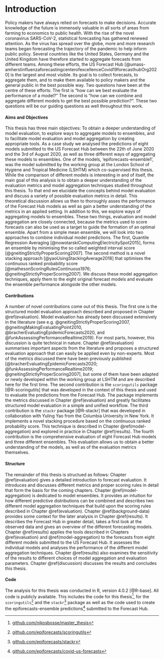 # Introduction {#intro}

Policy makers have always relied on forecasts to make decisions. Accurate knowledge of the future is immensely valuable in all sorts of areas from farming to economics to public health. With the rise of the novel coronavirus SARS-CoV-2, statistical forecasting has gathered renewed attention. As the virus has spread over the globe, more and more research teams began forecasting the trajectory of the pandemic to help inform public policy. Several countries like the United States, Germany and the United Kingdom have therefore started to aggregate forecasts from different teams. Among these efforts, the US Forecast Hub [@umass-amherstinfluenzaforecastingcenterofexcellenceCovid19forecasthubOrg2020] is the largest and most visible. Its goal is to collect forecasts, to aggregate them, and to make them available to policy makers and the general public in the best possible way. Two questions have been at the centre of these efforts: The first is "how can we best evaluate the performance of a model?" The second is "how can we combine and aggregate different models to get the best possible prediction?". These two questions will be our guiding questions as well throughout this work. 

#### Aims and Objectives {-}

This thesis has three main objectives: To obtain a deeper understanding of model evaluation, to explore ways to aggregate models to ensembles, and to facilitate model evaluation and model aggregation by creating appropriate tools. As a case study we analysed the predictions of eight models submitted to the US Forecast Hub between the 22th of June 2020 and the 3rd of August 2020, as well as three different ways of aggregating these models to ensembles. One of the models, 'epiforecasts-ensemble1', was the model submitted by the working group at the London School of Hygiene and Tropical Medicine (LSHTM) which co-supervised this thesis. While the comparison of different models is interesting in and of itself, the main goal of this analysis is to obtain a deeper understanding of the evaluation metrics and model aggregation techniques studied throughout this thesis. To that end we elucidate the concepts behind model evaluation and discuss a variety of possible evaluation metrics in detail. This theoretical discussion allows us then to thoroughly asses the performance of the Forecast Hub models as well as gain a better understanding of the metrics in an applied setting. In addition to this, we explore ways of aggregating models to ensembles. These two things, evaluation and model aggregation are closely connected, because the metrics used to score forecasts can also be used as a target to guide the formation of an optimal ensemble. Apart from a simple mean ensemble, we will look into two approaches to combine individual model predictions. The first, Quantile Regression Averaging [@nowotarskiComputingElectricitySpot2015], forms an ensemble by minimising the so called weighted interval score [@gneitingStrictlyProperScoring2007]. The second method is a novel stacking approach [@yaoUsingStackingAverage2018] that optimises the continuous ranked probability score [@mathesonScoringRulesContinuous1976; @gneitingStrictlyProperScoring2007]. We discuss these model aggregation techniques, apply them to the eight original forecast models and evaluate the ensemble performance alongside the other models. 

#### Contributions {-}

A number of novel contributions come out of this thesis. The first one is the structured model evaluation approach described and proposed in Chapter \@ref(evaluation). Model evaluation has already been discussed extensively in the literature (see e.g. @gneitingStrictlyProperScoring2007, @gneitingMakingEvaluatingPoint2010, @bracherEvaluatingEpidemicForecasts2020, and @funkAssessingPerformanceRealtime2019). For most parts, however, this discussion is quite technical in nature. Chapter \@ref(evaluation) summarises important aspects from the literature and proposes a structured evaluation approach that can easily be applied even by non-experts. Most of the metrics discussed there have been previously published [@bracherEvaluatingEpidemicForecasts2020; @funkAssessingPerformanceRealtime2019; @gneitingStrictlyProperScoring2007], but some of them have been adapted or newly developed within the working group at LSHTM and are described here for the first time. The second contribution is the `scoringutils` package [@R-scoringutils] that was developed in the context of this thesis and used to evaluate the predictions from the Forecast Hub. The package implements the metrics discussed in Chapter \@ref(evaluation) and greatly facilitates structured model evaluation in a simple and unified workflow. The third contribution is the `stackr` package [@R-stackr] that was developed in collaboration with Yuling Yao from the Columbia University in New York. It implements a novel stacking procedure based on the continuous ranked probability score. This technique is described in Chapter \@ref(model-aggregation) and explored in practice in Chapter \@ref(results). The fourth contribution is the comprehensive evaluation of eight Forecast Hub models and three different ensembles. This evaluation allows us to obtain a better understanding of the models, as well as of the evaluation metrics themselves. 

#### Structure {-}

The remainder of this thesis is structued as follows: Chapter \@ref(evaluation) gives a detailed introduction to forecast evaluation. It introduces and discusses different metrics and proper scoring rules in detail that form the basis for the coming chapters. Chapter \@ref(model-aggregation) is dedicated to model ensembles. It provides an intuition for how different predictive distributions can be combined and describes two different model aggregation techniques that build upon the scoring rules described in Chapter \@ref(evaluation). Chapter \@ref(background-data) provides some context for the later analysis in Chapter \@ref(results). It describes the Forecast Hub in greater detail, takes a first look at the observed data and gives an overview of the different forecasting models. Chapter \@ref(results) applies the tools described in Chapters \@ref(evaluation) and \@ref(model-aggregation) to the forecasts from eight different models submitted to the US Forecast Hub. It assesses the individual models and analyses the performance of the different model aggregation techniques. Chapter \@ref(results) also examines the sensitivity of the results to different choices of model aggregation and evaluation parameters. Chapter \@ref(discussion) discusses the results and concludes this thesis. 

#### Code {-}

The analysis for this thesis was conducted in R, version 4.0.2 [@R-base]. All code is publicly available. This includes the code for this thesis^[[github.com/nikosbosse/master_thesis](https://github.com/nikosbosse/master_thesis)], for the `scoringutils`^[[github.com/epiforecasts/scoringutils](https://github.com/epiforecasts/scoringutils)] and the `stackr`^[[github.com/epiforecasts/stackr](https://github.com/epiforecasts/stackr)] package as well as the code used to create the epiforecasts-ensemble predictions^[[github.com/epiforecasts/covid-us-forecasts](https://github.com/epiforecasts/covid-us-forecasts)] submitted to the Forecast Hub. 






